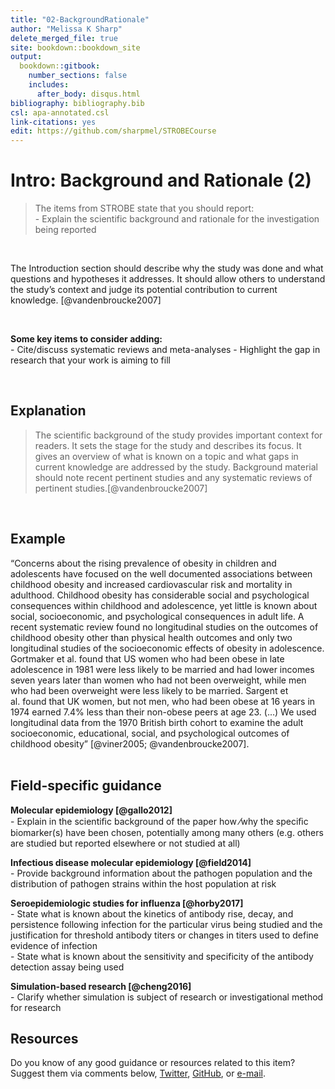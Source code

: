 ---
title: "02-BackgroundRationale"
author: "Melissa K Sharp"
delete_merged_file: true
site: bookdown::bookdown_site
output:
  bookdown::gitbook:
    number_sections: false 
    includes: 
      after_body: disqus.html
bibliography: bibliography.bib
csl: apa-annotated.csl
link-citations: yes
edit: https://github.com/sharpmel/STROBECourse
---

# Intro: Background and Rationale (2) {-}  
> The items from STROBE state that you should report:  
- Explain the scientific background and rationale for the investigation being reported  

</br>

The Introduction section should describe why the study was done and what questions and hypotheses it addresses. It should allow others to understand the study’s context and judge its potential contribution to current knowledge. [@vandenbroucke2007]

</br> 

**Some key items to consider adding:**  
- Cite/discuss systematic reviews and meta-analyses
- Highlight the gap in research that your work is aiming to fill  

</br>   

## Explanation 
> The scientific background of the study provides important context for readers. It sets the stage for the study and describes its focus. It gives an overview of what is known on a topic and what gaps in current knowledge are addressed by the study. Background material should note recent pertinent studies and any systematic reviews of pertinent studies.[@vandenbroucke2007]

</br>

## Example  
“Concerns about the rising prevalence of obesity in children and adolescents have focused on the well documented associations between childhood obesity and increased cardiovascular risk and mortality in adulthood. Childhood obesity has considerable social and psychological consequences within childhood and adolescence, yet little is known about social, socioeconomic, and psychological consequences in adult life. A recent systematic review found no longitudinal studies on the outcomes of childhood obesity other than physical health outcomes and only two longitudinal studies of the socioeconomic effects of obesity in adolescence. Gortmaker et al. found that US women who had been obese in late adolescence in 1981 were less likely to be married and had lower incomes seven years later than women who had not been overweight, while men who had been overweight were less likely to be married. Sargent et al. found that UK women, but not men, who had been obese at 16 years in 1974 earned 7.4% less than their non-obese peers at age 23. (…) We used longitudinal data from the 1970 British birth cohort to examine the adult socioeconomic, educational, social, and psychological outcomes of childhood obesity” [@viner2005; @vandenbroucke2007].</br></br>

## Field-specific guidance  
**Molecular epidemiology [@gallo2012]**   
-	Explain in the scientiﬁc background of the paper how ⁄why the speciﬁc biomarker(s) have been chosen, potentially among many others (e.g. others are studied but reported elsewhere or not studied at all)  

**Infectious disease molecular epidemiology [@field2014]**   
-	Provide background information about the pathogen population and the distribution of pathogen strains within the host population at risk  

**Seroepidemiologic studies for influenza [@horby2017]**  
-	State what is known about the kinetics of antibody rise, decay, and persistence following infection for the particular virus being studied and the justification for threshold antibody titers or changes in titers used to define evidence of infection  
-	State what is known about the sensitivity and specificity of the antibody detection assay being used  

**Simulation-based research [@cheng2016]**  
-	Clarify whether simulation is subject of research or investigational method for research  

## Resources  
Do you know of any good guidance or resources related to this item? Suggest them via comments below, [Twitter](https://twitter.com/sharpmelk), [GitHub](https://github.com/sharpmel/STROBECourse), or [e-mail](mailto:melissaksharp@gmail.com).
</br> 